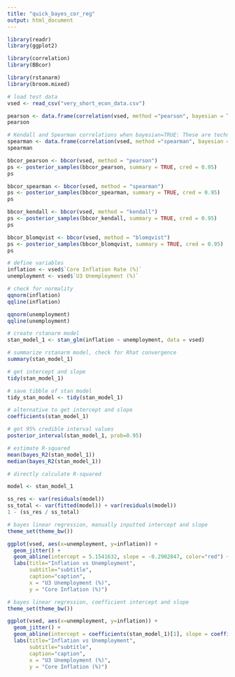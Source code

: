 ---
title: "quick_bayes_cor_reg"
output: html_document
---

```{r}
library(readr)
library(ggplot2)

library(correlation)
library(BBcor)

library(rstanarm)
library(broom.mixed)

```

```{r}
# load test data
vsed <- read_csv("very_short_econ_data.csv")
```

```{r}
pearson <- data.frame(correlation(vsed, method ="pearson", bayesian = TRUE, ci = 0.95))
pearson
```

```{r}
# Kendall and Spearman correlations when bayesian=TRUE: These are technically Pearson Bayesian correlations of rank transformed data, rather than pure Bayesian rank correlations (which have different priors). 
spearman <- data.frame(correlation(vsed, method ="spearman", bayesian = TRUE, ci = 0.95))
spearman
```

```{r}
bbcor_pearson <- bbcor(vsed, method = "pearson")
ps <- posterior_samples(bbcor_pearson, summary = TRUE, cred = 0.95)
ps
```

```{r}
bbcor_spearman <- bbcor(vsed, method = "spearman")
ps <- posterior_samples(bbcor_spearman, summary = TRUE, cred = 0.95)
ps
```

```{r}
bbcor_kendall <- bbcor(vsed, method = "kendall")
ps <- posterior_samples(bbcor_kendall, summary = TRUE, cred = 0.95)
ps
```

```{r}
bbcor_blomqvist <- bbcor(vsed, method = "blomqvist")
ps <- posterior_samples(bbcor_blomqvist, summary = TRUE, cred = 0.95)
ps
```

```{r}
# define variables
inflation <- vsed$`Core Inflation Rate (%)`
unemployment <- vsed$`U3 Unemployment (%)`
```

```{r}
# check for normality
qqnorm(inflation)
qqline(inflation)

qqnorm(unemployment)
qqline(unemployment)
```

```{r}
# create rstanarm model
stan_model_1 <- stan_glm(inflation ~ unemployment, data = vsed)
```

```{r}
# summarize rstanarm model, check for Rhat convergence
summary(stan_model_1)
```

```{r}
# get intercept and slope
tidy(stan_model_1)
```

```{r}
# save tibble of stan model
tidy_stan_model <- tidy(stan_model_1)
```

```{r}
# alternative to get intercept and slope
coefficients(stan_model_1)
```

```{r}
# get 95% credible interval values
posterior_interval(stan_model_1, prob=0.95)
```

```{r}
# estimate R-squared
mean(bayes_R2(stan_model_1))
median(bayes_R2(stan_model_1))
```

```{r}
# directly calculate R-squared

model <- stan_model_1

ss_res <- var(residuals(model))
ss_total <- var(fitted(model)) + var(residuals(model))
1 - (ss_res / ss_total)

```

```{r}
# bayes linear regression, manually inputted intercept and slope
theme_set(theme_bw())

ggplot(vsed, aes(x=unemployment, y=inflation)) +
  geom_jitter() +
  geom_abline(intercept = 5.1541632, slope = -0.2902847, color="red") +
  labs(title="Inflation vs Unemployment", 
       subtitle="subtitle", 
       caption="caption", 
       x = "U3 Unemployment (%)",
       y = "Core Inflation (%)")
```

```{r}
# bayes linear regression, coefficient intercept and slope
theme_set(theme_bw())

ggplot(vsed, aes(x=unemployment, y=inflation)) +
  geom_jitter() +
  geom_abline(intercept = coefficients(stan_model_1)[1], slope = coefficients(stan_model_1)[2], color="red") +
  labs(title="Inflation vs Unemployment", 
       subtitle="subtitle", 
       caption="caption", 
       x = "U3 Unemployment (%)",
       y = "Core Inflation (%)")
```
